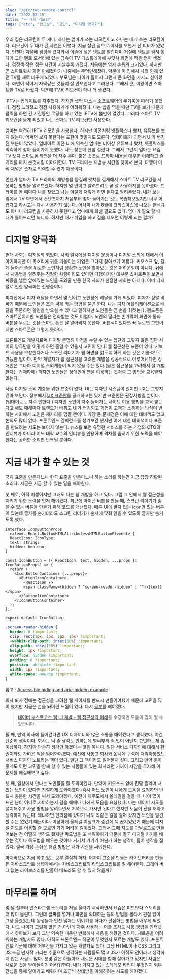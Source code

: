 ```yaml
---
slug: "/etc/two-remote-control"
date: "2022-12-15"
title: "두 개의 리모컨"
tags: ["etc", "접근성", "고민", "디지털 양극화"]
---
```


우리 집은 리모컨이 두 개다. 하나는 엄마가 쓰는 리모컨이고 하나는 내가 쓰는 리모컨이다. 리모컨이 두 대가 된 사연은 이렇다. 지금 살던 집으로 이사를 오면서 산 티비가 있었다. 언젠가 겨울에 캠핑을 갔다와서 이슬에 젖은 텐트를 말린다며 거실에 텐트를 펼쳐 놓다가 그만 텐트 모서리에 있는 금속이 TV 디스플레이에 부딪쳐 화면에 작은 점이 생겼다. 검정색 작은 점은 시간이 지날수록 커졌다. 처음에는 엄지 손톱의 크기였다. 하지만 곧 스마트워치 화면 만해졌다가 나중에는 주먹만해졌다. 덕분에 이 집에서 나와 함께 있던 TV를 새로 바꾸게 되었다. 부모님은 나이가 들어서 그런지 큰 화면을 가지고 싶어했다. 화면이 작아서 자막같은 것들이 잘 안보인다고 그러셨다. 그래서 큰, 이왕이면 스마트한 TV로 바꿨다. 덕분에 TV용 리모컨이 하나 더 생겼다.

IPTV는 업데이트를 자주했다. 하지만 셋업 박스는 소프트웨어의 무거움을 따라기 못했다. 점점 느려졌고 점점 사용하기가 어려워졌다. 나는 밥을 먹을 때만 TV를 보기 때문에 클릭을 하면 긴 시간동안 로딩을 하고 있는 IPTV에 불만이 많았다. 그러다 스마트 TV 리모컨을 들게 되었고 나는 스마트 TV 리모컨만 사용한다.

엄마는 여전히 IPTV 리모컨을 사용한다. 하지만 이전처럼 넷플릭스나 왓챠, 유튜브를 보지 않는다. 어쩌면 보지 못한다는 표현이 맞을지도 모른다. 업데이트가 되면서 UI가 변경된 부분이 많았다. 업데이트 이전 UI에 익숙한 엄마는 더이상 유튜브나 왓챠, 넷플릭스를 익숙하게 찾아 들어가지 못했다. 나도 찾는데 한참 걸렸다. 그래서 그런지 엄마는 요즘 TV 보다 스마트폰 화면을 더 자주 본다. 짧은 숏츠로 드라마 내용을 대부분 이해하고 줄거리를 마치 본것처럼 이야기한다. TV 드라마는 재방송 시간을 찾아서 본다. 다행이 아직 채널은 숫자로 입력할 수 있기 때문이다.

언젠가 엄마가 TV 드라마의 재방송을 묻길래 왓챠를 결재해서 스마트 TV 리모컨을 사용하는 방법을 알려드렸다. 하지만 몇 번이고 알려드려도 곧 잘 사용하지를 못하셨다. 드라마를 볼 때마다 나를 찾았고 나는 이렇게 저렇게 하면 된다고 알려주었다. 내가 보는 앞에서 TV 화면에서 컨텐츠까지 처음부터 찾아 들어가는 것도 복습해보았지만 너무 어렵다고 하시고는 다시 사용하지 않는다. 어차피 내가 8월에 크리스마스에 나오는 한석규도 아니니 리모컨을 사용하지 못한다고 엄마에게 화낼 필요도 없다. 엄마가 필요 할 때 내가 틀어드리면 되니까. 하지만 내가 취업을 하고 집을 나오면 어떻게 되는 걸까?

# 디지털 양극화

현대 사회는 디지털화 되었다. 사회 일각에선 디지털 문맹이나 디지털 소외에 대해서 이야기하지만 이 목소리에 귀를 기울이는 기업은 그다지 찾아보기 어렵다. 키오스크 앞, 길게 늘어선 줄을 뒤로한 노인처럼 당황한 노인을 찾아보는 것은 어려운일이 아니다. 뒤에서 사용법을 알려주는 친절한 사람이라도 있다면 다행이지만 대부분 스마트폰을 보면서 짜증을 낼뿐 앞에있는 노인을 도와줄 만큼 한국 사회가 친절한 사회는 아니다. 이미 디지털로 인한 양극화는 진행중이다.

피자집에서 피자 배달을 하면서 몇 번이고 노인정에 배달을 가게 되었다. 피자가 정말 비싸기 때문에 노인들은 조금 싸게 먹는 방법을 묻곤 한다. 나는 피자 어플리케이션으로 배달을 주문하면 할인을 받으실 수 있다고 말하지만 노인들은 곧 손을 휘젓는다. 핸드폰은 스마트폰이지만 노인들은 전화받는 것도 어렵다. 노인의 떨리는 손가락이 화면에 통화 버튼을 누르는 것을 스마트 폰은 잘 알아먹지 못한다. 버튼식이었다면 꾹 누르면 그만이지만 스마트폰은 그렇지 못하다.

프론트엔드 개발자로써 디지털 문명의 이점을 누릴 수 있는 집단과 그렇지 않은 집단 사이의 양극단을 어떻게 하면 줄일 수 있을지 고민이 된다. 웹 접근성은 표준이 있다. 키보드 사용을 보장한다거나 스크린 리더기가 웹 화면을 읽도록 하게 하는 것은 기술적으로 가능한 일이다. 만약 개발자가 웹 접근성을 고려한 개발을 성공적으로 이루어낸다면 장애인은 그나마 디지털 소외계층이 되지 않을 수는 있다.(물론 접근성을 고려해서 잘 개발 한다는 전제하에) 하지만 노인들은 장애인이 웹을 이용하는 것처럼 그 방법을 교육받지 않는다.

사실 디지털 소외 계층을 위한 표준이 없다. UI는 디자인 시스템이 있지만 UX는 그렇지 않아 보인다. 정부에서 [UX 표준안](https://www.mois.go.kr/frt/bbs/type001/commonSelectBoardArticle.do?bbsId=BBSMSTR_000000000045&nttId=69451)을 공개하고는 있지만 표준안은 권장사항일 뿐이다.(업데이트도 자주 안한다.) 디자인 노인이 자주 들어가는 사이트 이용 방법을 교육 받는다고 해도 매해마다 트렌드가 바뀌고 UI가 변경되고 기업이 고객과 소통하는 방식이 변하는 사회에서 노인은 제자리를 맴돌 뿐이다. 가장 큰 문제점은 이에 대한 대비책도 없고 논의도 많이 없다. 프론트엔드 컨퍼런스를 챙겨보긴 했지만 이에 대한 대비책이나 표준을 만드려는 시도는 보이지 않는다. 뉴스를 보면 유명한 서비스를 하는 기업의 CTO의 인터뷰가 아니라 어느 대학 교수의 인터뷰를 인용하며 격차를 좁히기 위한 노력을 해야한다는 공허한 소리만 반복될 뿐이다.

# 지금 내가 할 수 있는 것

국제 표준을 만든다느니 한국 표준을 만든다느니 하는 소리를 하는건 지금 당장 허황된 소리다. 지금은 지금 할 수 있는 일을 해야한다.

첫 째로, 아직 미생이지만 그래도 나는 웹 개발을 하고 있다. 그럼 그 안에서 웹 접근성을 지키기 위한 노력을 먼저 해야겠다. 최근에 아이콘 버튼을 만들 때, 스크린 리더기가 읽을 수 있는 버튼을 만들기 위해 코드를 개선했다. 때론 UI에 글자 없는 Icon만 있는 버튼이 있는데 글자를 숨기더라도 스크린 리더기가 순서에 맞춰 읽을 수 있도록 글자만 숨기도록 했다.

```tsx
interface IconButtonProps
  extends React.ButtonHTMLAttributes<HTMLButtonElement> {
  ReactIcon: IconType;
  text: string;
  hidden: boolean;
}

const IconButton = ({ ReactIcon, text, hidden, ...props }: IconButtonProps) => {
  return (
    <IconButtonContainer {...props}>
      <ButtonItemContainer>
        <ReactIcon />
        <span className={hidden ? "screen-reader-hidden" : ""}>{text}</span>
      </ButtonItemContainer>
    </IconButtonContainer>
  );
};

export default IconButton;
```

```css
.screen-reader-hidden {
  border: 0 !important;
  clip: rect(1px, 1px, 1px, 1px) !important;
  -webkit-clip-path: inset(50%) !important;
  clip-path: inset(50%) !important;
  height: 1px !important;
  overflow: hidden !important;
  padding: 0 !important;
  position: absolute !important;
  width: 1px !important;
  white-space: nowrap !important;
}
```

참고 : [Accessible hiding and aria-hidden example](https://a11y-guidelines.orange.com/en/articles/accessible-hiding/)

회사 퇴사 전에는 접근성을 고려한 웹 페이지를 반드시 만들어야했기 때문에 고민을 많이 했지만 지금은 손을 놔버린 느낌이 있다. 다시 [공부](https://www.boostcourse.org/web344/joinLectures/20901)를 해야겠다.

> [네이버 부스트코스 웹 UI 개발 - 웹 접근성의 이해](https://www.boostcourse.org/web344/joinLectures/20901)를 수강하면 도움이 많이 될 수 있습니다.

둘 째, 만약 회사에 들어간다면 UX 디자이너와 많은 소통을 해야겠다고 생각했다. 이건 단순히 생각이다. 회사는 떡 줄 생각도 안하는데 벌써부터 떡 맛이 어떤지 고민하는게 좀 이상하다. 하지만 단순히 생각만 하겠다는 것은 아니다. 일단 서비스 디자인에 대해서 한 권이라도 가벼운 책을 읽어봐야겠다. 예전에 사놓고 퇴사와 동시에 구석에 쳐박아놓았던 서비스 디자인 노트라는 책이 있다. 일단 그 책이라도 읽어볼까 싶다. 그리고 만약 운이 좋게도 이런 고민을 함께 할 수 있는 사람들이 있는 회사라면 기꺼이 시간을 투자해 이 문제를 해결해보고 싶다.

셋 째, 일상에서 만나는 노인들을 잘 도와야겠다. 만약에 키오스크 앞에 진땀 흘리며 서있는 노인이 있다면 친절하게 도와야겠다. 혹시 어느 노인이 나에게 도움을 요청하면 반드시 충분한 시간을 써서 도와야겠다. 예전에 제주도에서 올레길을 걸을 때, 나이 많이 드신 분이 어디로 가야하는지 길을 헤매다 나에게 도움을 요청했다. 나는 네이버 지도를 설치해주고 사용 방법을 알려주면서 저쪽으로 가시면 된다고 했지만 도움이 됐을 꺼라고 생각하지 않는다. 왜냐하면 편의점에 갔다가 나도 똑같은 길을 걸어 갔지만 노인을 발견할 수는 없었기 때문이다. 이상하게 올레길 이정표가 중간에 뚝 끊겨있었기 때문에 디지털 지도를 이용할 줄 모르면 가기 어려운 길이었다. 그래서 그때 지도를 아날로그로 만들어보는 건 어떨까 생각도 했지만 독도법을 또 배워야하기 때문에 결국 디지털 기기를 배우는 것이나 독도법을 배우는 것이나 거기서 거기가 아닌가 하는 생각이 들어 생각을 접었다. 결국 가장 손쉬운 해결 방법은 내가 시간을 써야한다.

마지막으로 지금 하고 있는 공부 열심히 하자. 어차피 표준을 만들든 라이브러리를 만들든 자바스크립트 생태계에서는 자바스크립트와 타입스크립트를 잘 해야한다. 그래야 버그 없는 라이브러리를 만들어 배포라도 할 수 있지 않을까?

# 마무리를 하며

몇 달 전부터 인스타그램 스토리를 처음 올리기 시작하면서 요즘은 피드보다 스토리를 더 많이 올린다. 그런데 글짜를 넣거나 화면을 확대하는 등의 방법을 몰라서 편집 없이 그냥 올렸었는데 동생들과 인친 맺자는 이야기를 하다가 편집하는 방법을 배우게 되었다. 나도 나이가 그렇게 많은 건 아닌데 자주 사용하는 어플 조차도 사용 방법을 인터넷에서 찾아보기 보다 그냥 익숙한 내용만 반복해서 사용을 해왔던 것이다.
새로움을 어려워하는 개발자도 많다. 아직도 프론트엔드 직군이 무엇인지 모르는 개발도 있다. 프론트엔드 직군에 대해 거부감을 가지고 있는 개발자도 있다. 그냥 HTML이나 CSS 그리고 JS 조금 만지작 거리는 수준으로 생각하는 사람들도 많고 JS가 아직도 언어라고 생각하지 않는 사람도 많다. 분명 같은 하늘아래 새로운 시대를 함께 살아가고 있지만 사람은 새로운 것을 받아들이기 어려워한다. 내가 가지고 있는 스테레오 타입이 무엇인지 외부 간섭을 통해 알아가고 배워가며 조금씩 상대방을 이해하려는 시도를 해야겠다.
